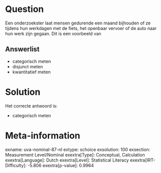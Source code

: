 Question
========

Een onderzoekster laat mensen gedurende een maand bijhouden of ze
tijdens hun werkdagen met de fiets, het openbaar vervoer of de auto naar
hun werk zijn gegaan. Dit is een voorbeeld van


Answerlist
----------

* categorisch meten
* disjunct meten
* kwantitatief meten

Solution
========

Het correcte antwoord is: 

* categorisch meten

Meta-information
================
exname: uva-nominal-87-nl
extype: schoice
exsolution: 100
exsection: Measurement Level/Nominal
exextra[Type]: Conceptual, Calculation
exextra[Language]: Dutch
exextra[Level]: Statistical Literacy
exextra[IRT-Difficulty]: -5.806
exextra[p-value]: 0.9964

